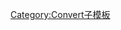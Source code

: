 {{convert/{{{d}}}|{{{1}}}|{{{2|}}}|{{{3|}}}|{{{4|}}}|s={{{s|}}}|r={{{r}}}
|u=bhp
|n=brake horsepower
|l=brake horsepower
|h=brake-horsepower
|o=kW
|t=horsepower#Brake horsepower
|b=745.69987158227022
|j=2.872564068-{{{j|0}}}}}<noinclude>
[[Category:Convert子模板]]
</noinclude>